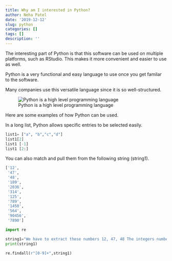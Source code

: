 ```yaml
---
title: Why am I interested in Python?
author: Neha Patel
date: '2019-12-12'
slug: python
categories: []
tags: []
description: ''
---
```


The interesting part of Python is that this software can be used on multiple platforms, such as RStudio. This makes it more convenient and easier to use as well. 

Python is a very functional and easy language to use once you get familar to the software.

Many companies use this versatile language since it is so well-structured. 

![Python is a high level programming language](/blog/2019-12-12-python_files/do-python-coding-and-jenkins-setup.png.jpeg)

Here are some examples of how Python can be used. 

In a long list, Python allows specific entries to be selected easily. 
```python
list1= ["a", "b","c","d"] 
list1[2]
list1 [-1]
list1 [2:]
```

You can also match  and pull them from the following string (string1).

```python
['12',
 '47',
 '48',
 '189',
 '2036',
 '314',
 '125',
 '789',
 '1450',
 '564',
 '90456',
 '7890']

import re

string1="We have to extract these numbers 12, 47, 48 The integers numbers are also interesting: 189 2036 314\',\' is a separator, so please extract these numbers 125,789,1450 and also these 564,90456"
print(string1)

re.findall(r"[0-9]+",string1)
```


